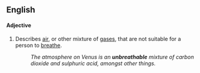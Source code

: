 ==English==

====Adjective====
{{rfc-level|Adjective at L4+ not in L3 Ety section}}
{{en-adj}}

# Describes [[air]], or other mixture of [[gases]], that are not suitable for a person to [[breathe]].
#: ''The atmosphere on Venus is an '''unbreathable''' mixture of carbon dioxide and sulphuric acid, amongst other things.''